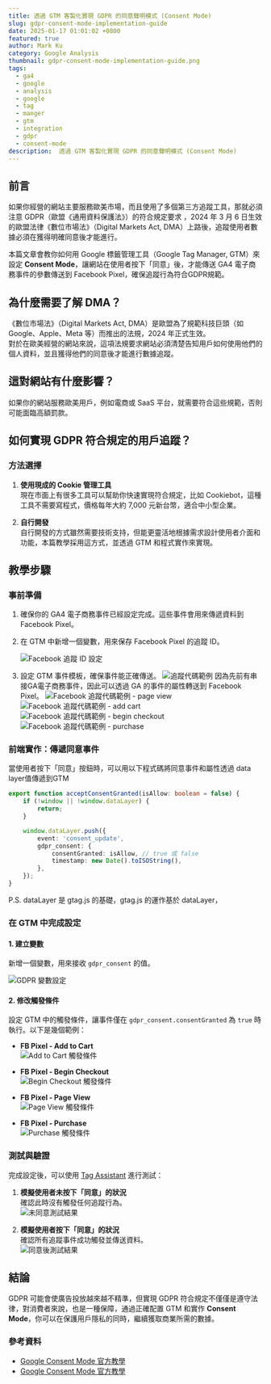 ```yaml
---
title: 透過 GTM 客製化實現 GDPR 的同意聲明模式 (Consent Mode)
slug: gdpr-consent-mode-implementation-guide
date: 2025-01-17 01:01:02 +0800
featured: true
author: Mark Ku
category: Google Analysis
thumbnail: gdpr-consent-mode-implementation-guide.png
tags:
  - ga4
  - google
  - analysis
  - google
  - tag
  - manger
  - gtm
  - integration
  - gdpr
  - consent-mode
description:  透過 GTM 客製化實現 GDPR 的同意聲明模式 (Consent Mode)
---
```


## 前言

如果你經營的網站主要服務歐美市場，而且使用了多個第三方追蹤工具，那就必須注意 GDPR（歐盟《通用資料保護法》）的符合規定要求 ，2024 年 3 月 6 日生效的歐盟法律《數位市場法》（Digital Markets Act, DMA）上路後，追蹤使用者數據必須在獲得明確同意後才能進行。

本篇文章會教你如何用 Google 標籤管理工具（Google Tag Manager, GTM）來設定 **Consent Mode**，讓網站在使用者按下「同意」後，才能傳送 GA4 電子商務事件的參數傳送到 Facebook Pixel，確保追蹤行為符合GDPR規範。

## 為什麼需要了解 DMA？

《數位市場法》（Digital Markets Act, DMA）是歐盟為了規範科技巨頭（如 Google、Apple、Meta 等）而推出的法規，2024 年正式生效。  
對於在歐美經營的網站來說，這項法規要求網站必須清楚告知用戶如何使用他們的個人資料，並且獲得他們的同意後才能進行數據追蹤。

## 這對網站有什麼影響？  
如果你的網站服務歐美用戶，例如電商或 SaaS 平台，就需要符合這些規範，否則可能面臨高額罰款。

## 如何實現 GDPR 符合規定的用戶追蹤？

### 方法選擇

1. **使用現成的 Cookie 管理工具**  
   現在市面上有很多工具可以幫助你快速實現符合規定，比如 Cookiebot，這種工具不需要寫程式，價格每年大約 7,000 元新台幣，適合中小型企業。

2. **自行開發**  
   自行開發的方式雖然需要技術支持，但能更靈活地根據需求設計使用者介面和功能，本篇教學採用這方式，並透過 GTM 和程式實作來實現。

## 教學步驟

### 事前準備

1. 確保你的 GA4 電子商務事件已經設定完成。這些事件會用來傳遞資料到 Facebook Pixel。
2. 在 GTM 中新增一個變數，用來保存 Facebook Pixel 的追蹤 ID。

    ![Facebook 追蹤 ID 設定](set-variable.png)

3. 設定 GTM 事件模板，確保事件能正確傳送。
    ![追蹤代碼範例](gtm-tracking-code-template.png)
	因為先前有串接GA電子商務事件，因此可以透過 GA 的事件的屬性轉送到 Facebook Pixel。	
	![Facebook 追蹤代碼範例 - page view ](gtm-facebook-template-page-view.png)
	![Facebook 追蹤代碼範例 - add cart ](gtm-facebook-template-add-to-cart.png)
	![Facebook 追蹤代碼範例 - begin checkout ](gtm-facebook-template-begin-checkout.png)
	![Facebook 追蹤代碼範例 - purchase ](gtm-facebook-template-purchase.png)	

### 前端實作：傳遞同意事件

當使用者按下「同意」按鈕時，可以用以下程式碼將同意事件和屬性透過 data layer值傳遞到GTM 

```typescript
export function acceptConsentGranted(isAllow: boolean = false) {
    if (!window || !window.dataLayer) {
        return;
    }

    window.dataLayer.push({
        event: 'consent_update',
        gdpr_consent: {
            consentGranted: isAllow, // true 或 false
            timestamp: new Date().toISOString(),
        },
    });
}
```
P.S. dataLayer 是 gtag.js 的基礎，gtag.js 的運作基於 dataLayer，

### 在 GTM 中完成設定

#### 1. 建立變數  
新增一個變數，用來接收 `gdpr_consent` 的值。 
  
  ![GDPR 變數設定](set-variable-for-gdpr.png)

#### 2. 修改觸發條件  
設定 GTM 中的觸發條件，讓事件僅在 `gdpr_consent.consentGranted` 為 `true` 時執行。以下是幾個範例：

- **FB Pixel - Add to Cart**  
  ![Add to Cart 觸發條件](trigger-1.png)

- **FB Pixel - Begin Checkout**  
  ![Begin Checkout 觸發條件](trigger-2.png)

- **FB Pixel - Page View**  
  ![Page View 觸發條件](trigger-3.png)

- **FB Pixel - Purchase**  
  ![Purchase 觸發條件](trigger-4.png)

### 測試與驗證

完成設定後，可以使用 [Tag Assistant](https://tagassistant.google.com/) 進行測試：

1. **模擬使用者未按下「同意」的狀況**  
   確認此時沒有觸發任何追蹤行為。  
   ![未同意測試結果](test-result-1.png)

2. **模擬使用者按下「同意」的狀況**  
   確認所有追蹤事件成功觸發並傳送資料。  
   ![同意後測試結果](test-result-2.png)

## 結論
GDPR 可能會使廣告投放越來越不精準，但實現 GDPR 符合規定不僅僅是遵守法律，對消費者來說，也是一種保障，通過正確配置 GTM 和實作 **Consent Mode**，你可以在保護用戶隱私的同時，繼續獲取商業所需的數據。

### 參考資料
- [Google Consent Mode 官方教學](https://inboundmarketing.com.tw/google-consent-mode-v2/)
- [Google Consent Mode 官方教學](https://support.google.com/accounts/answer/14202510?hl=zh-Hant#:~:text=%E3%80%8A%E6%95%B8%E4%BD%8D%E5%B8%82%E5%A0%B4%E6%B3%95%E3%80%8B(DMA,%E8%A6%81%E9%80%A3%E7%B5%90%E7%89%B9%E5%AE%9AGoogle%20%E6%9C%8D%E5%8B%99%E3%80%82)%E4%B8%8A%E8%B7%AF%E5%BE%8C%EF%BC%8C%E8%BF%BD%E8%B9%A4%E4%BD%BF%E7%94%A8%E8%80%85%E6%95%B8%E6%93%9A%E5%BF%85%E9%A0%88%E5%9C%A8%E7%8D%B2%E5%BE%97%E6%98%8E%E7%A2%BA%E5%90%8C%E6%84%8F%E5%BE%8C%E6%89%8D%E8%83%BD%E9%80%B2%E8%A1%8C%E3%80%82)

